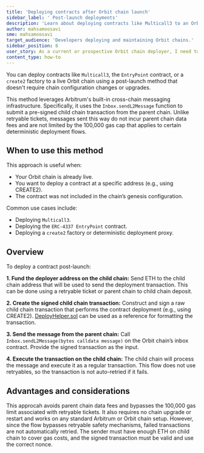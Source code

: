 ```yaml
---
title: 'Deploying contracts after Orbit chain launch'
sidebar_label: ' Post-launch deployments'
description: 'Learn about deploying contracts like Multicall3 to an Orbit chain after launch using sendL2Message, without needing a chain upgrade or predeploy.'
author: mahsamoosavi
sme: mahsamoosavi
target_audience: 'Developers deploying and maintaining Orbit chains.'
sidebar_position: 8
user_story: As a current or prospective Orbit chain deployer, I need to learn how to deploy contracts like Multicall3 *after* the chain has launched, so that I can use them at known addresses without needing to restart or modify the chain config.
content_type: how-to
---
```


You can deploy contracts like `Multicall3`, the `EntryPoint` contract, or a `create2` factory to a live Orbit chain using a post-launch method that doesn't require chain configuration changes or upgrades.

This method leverages Arbitrum's built-in cross-chain messaging infrastructure. Specifically, it uses the `Inbox.sendL2Message` function to submit a pre-signed child chain transaction from the parent chain. Unlike retryable tickets, messages sent this way do not incur parent chain data fees and are not limited by the 100,000 gas cap that applies to certain deterministic deployment flows.

## When to use this method

This approach is useful when:

- Your Orbit chain is already live.
- You want to deploy a contract at a specific address (e.g., using CREATE2).
- The contract was not included in the chain’s genesis configuration.

Common use cases include:

- Deploying `Multicall3`.
- Deploying the `ERC-4337 EntryPoint` contract.
- Deploying a `create2` factory or deterministic deployment proxy.

## Overview

To deploy a contract post-launch:

**1. Fund the deployer address on the child chain:** Send ETH to the child chain address that will be used to send the deployment transaction. This can be done using a retryable ticket or parent chain to child chain deposit.

**2. Create the signed child chain transaction:** Construct and sign a raw child chain transaction that performs the contract deployment (e.g., using CREATE2). [DeployHelper.sol](https://github.com/OffchainLabs/nitro-contracts/blob/main/src/rollup/DeployHelper.sol) can be used as a reference for formatting the transaction.

**3. Send the message from the parent chain:** Call `Inbox.sendL2Message(bytes calldata message)` on the Orbit chain’s inbox contract. Provide the signed transaction as the input.

**4. Execute the transaction on the child chain:** The child chain will process the message and execute it as a regular transaction. This flow does not use retryables, so the transaction is not auto-retried if it fails.

## Advantages and considerations

This approcah avoids parent chain data fees and bypasses the 100,000 gas limit associated with retryable tickets. It also requires no chain upgrade or restart and works on any standard Arbitrum or Orbit chain setup. However, since the flow bypasses retryable safety mechanisms, failed transactions are not automatically retried. The sender must have enough ETH on child chain to cover gas costs, and the signed transaction must be valid and use the correct nonce.
